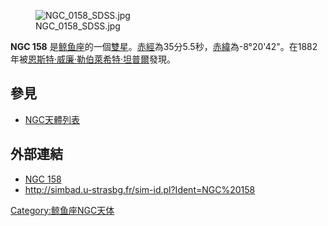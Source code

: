 [[File:NGC_0158_SDSS.jpg|thumb]]

'''NGC 158''' 是[[鲸鱼座|鲸鱼座]]的一個[[雙星|雙星]]。[[赤經|赤經]]為35分5.5秒，[[赤緯|赤緯]]為-8°20'42"。在1882年被[[恩斯特·威廉·勒伯萊希特·坦普爾|恩斯特·威廉·勒伯萊希特·坦普爾]]發現。

== 參見 ==
* [[NGC天體列表|NGC天體列表]]

== 外部連結 ==
* [https://web.archive.org/web/20050414111524/http://www.seds.org/~spider/ngc/ngc_fr.cgi?158 NGC 158]
* http://simbad.u-strasbg.fr/sim-id.pl?Ident=NGC%20158

{{Catalogs|NGC=158}}
[[Category:鲸鱼座NGC天体|Category:鲸鱼座NGC天体]]